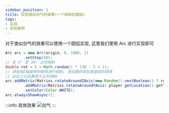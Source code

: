 ```yaml
---
sidebar_position: 1
title: 实现类似剑气的效果(一个倾斜的圆弧)
tags:
- 实战
- 实际案例
---
```

对于类似剑气的效果可以使用一个圆弧实现, 这里我们使用 Arc 进行实现即可

```java
Arc arc = new Arc(origin, 0, 180D, 2)
        .setStep(5D);
// 在 5° 至 30° 之间倾斜
double rot = 5 + Math.random() * (30 - 5 + 1);
// 添加绕Z轴旋转的矩阵进行倾斜, 添加旋转至玩家面前的矩阵
// 此处三元运算用于正负倾斜
arc.addMatrix(Matrixs.rotateAroundZAxis(new Random().nextBoolean() ? rot : -rot))
        .addMatrix(Matrixs.rotateAroundYAxis(-player.getLocation().getYaw()))
        .setColor(Color.WHITE);
arc.alwaysShowAsync();
```

:::info 具体效果
![剑气](./img/剑气.png)
:::